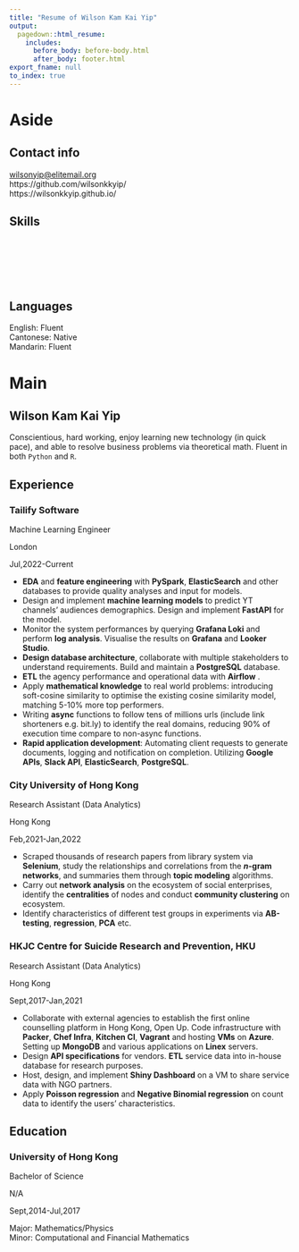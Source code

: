 ```yaml
---
title: "Resume of Wilson Kam Kai Yip"
output: 
  pagedown::html_resume:
    includes:
      before_body: before-body.html
      after_body: footer.html
export_fname: null
to_index: true
---
```


Aside
====================================

Contact info
------------------------------------
<i class="fab fa-linkedin-in"></i>
<a href="https://www.linkedin.com/in/wilsonkkyip/">
<span>wilsonyip@elitemail.org</span>
</a><br>
<i class="fa fa-github"></i> https://github.com/wilsonkkyip/<br>
<i class="fa-solid fa-globe"></i> https://wilsonkkyip.github.io/

Skills
------------------------------------

<table class="skills">
  <tr id="Data-Analytics" class="h"></tr>
  <tr id="Python" class="icn s4" val="fa6-brands:python"></tr>
  <tr id="R" class="icn s4" val="fa6-brands:r-project"></tr>
  <tr id="Spark" class="icn s3" val="simple-icons:apachespark"></tr>
  <tr id="Airflow" class="icn s3" val="devicon-plain:apacheairflow"></tr>
  <tr id="Tensorflow" class="icn s3" val="simple-icons:tensorflow"></tr>
  <tr id="MATLAB" class="icn s3" val="file-icons:matlab"></tr>
  <tr id="Looker" class="icn s3" val="simple-icons:looker"></tr>
  <tr id="Grafana" class="icn s3" val="cib:grafana"></tr>
</table>

<table class="skills">
  <tr id="Databases" class="h"></tr>
  <tr id="PostgreSQL" class="icn s3" val="devicon-plain:postgresql"></tr>
  <tr id="MongoDB" class="icn s3" val="simple-icons:mongodb"></tr>
  <tr id="Elasticsearch" class="icn s3" val="devicon-plain:elasticsearch"></tr>
</table>

<table class="skills">
  <tr id="Cloud-Services" class="h"></tr>
  <tr id="Azure" class="icn s3" val="teenyicons:azure-solid"></tr>
  <tr id="AWS" class="icn s3" val="fa6-brands:aws"></tr>
</table>

<table class="skills">
  <tr id="Infrastructure-As-Code" class="h"></tr>
  <tr id="Docker" class="icn s3" val="fa-brands:docker"></tr>
  <tr id="Chef-Infra" class="icn s3" val="file-icons:chef"></tr>
  <tr id="KitchenCI" class="icn s3" val="file-icons:kitchenci"></tr>
  <tr id="Vagrant" class="svg s3" val="icons/vagrant.svg"></tr>
  <tr id="Packer" class="icn s3" val="simple-icons:packer"></tr>
</table>

<table class="skills">
  <tr id="Miscellaneous" class="h"></tr>
  <tr id="Linux-Bash" class="icn s3" val="devicon-plain:bash"></tr>
  <tr id="Rust" class="icn s3" val="fa6-brands:rust"></tr>
  <tr id="Ruby" class="icn s3" val="devicon-plain:ruby"></tr>
  <tr id="Google-Script" class="svg s3" val="icons/googleappscript2.svg"></tr>
  <tr id="VBA" class="svg s3" val="icons/vba.svg"></tr>
</table>

<table class="skills">
  <tr id="Administrative" class="h"></tr>
  <tr id="Markdown" class="icn s4" val="logos:markdown"></tr>
  <tr id="LaTeX" class="s4"></tr>
</table>

Languages
------------------------------------

English: Fluent<br>
Cantonese: Native<br>
Mandarin: Fluent

Main
====================================

Wilson Kam Kai Yip {#title}
------------------------------------

Conscientious, hard working, enjoy learning new technology (in quick pace), and 
able to resolve business problems via theoretical math. Fluent in both `Python` 
and `R`. 

Experience {data-icon=briefcase}
------------------------------------

### Tailify Software

Machine Learning Engineer

London

Jul,2022-Current

- **EDA** and **feature engineering** with **PySpark**, **ElasticSearch** and 
  other databases to provide quality analyses and input for models. 
- Design and implement **machine learning models** to predict YT channels' 
  audiences demographics. Design and implement **FastAPI** for the model.
- Monitor the system performances by querying **Grafana Loki** and perform 
  **log analysis**. Visualise the results on **Grafana** and **Looker Studio**. 
- **Design database architecture**, collaborate with multiple stakeholders to 
  understand requirements. Build and maintain a **PostgreSQL** database.
- **ETL** the agency performance and operational data with **Airflow** . 
- Apply **mathematical knowledge** to real world problems: introducing 
  soft-cosine similarity to optimise the existing cosine similarity model, 
  matching 5-10% more top performers. 
- Writing **async** functions to follow tens of millions urls (include link 
  shorteners e.g. bit.ly) to identify the real domains, reducing 90% of 
  execution time compare to non-async functions. 
- **Rapid application development**: Automating client requests to generate 
  documents, logging and notification on completion. Utilizing **Google APIs**, 
  **Slack API**, **ElasticSearch**, **PostgreSQL**. 

### City University of Hong Kong

Research Assistant (Data Analytics)

Hong Kong

Feb,2021-Jan,2022

- Scraped thousands of research papers from library system via **Selenium**, 
  study the relationships and correlations from the **$n$-gram networks**, and 
  summaries them through **topic modeling** algorithms.
- Carry out **network analysis** on the ecosystem of social enterprises, 
  identify the **centralities** of nodes and conduct **community clustering** 
  on ecosystem.
- Identify characteristics of different test groups in experiments via 
  **AB-testing**, **regression**, **PCA** etc. 


### HKJC Centre for Suicide Research and Prevention, HKU

Research Assistant (Data Analytics)

Hong Kong

Sept,2017-Jan,2021

- Collaborate with external agencies to establish the first online counselling 
  platform in Hong Kong, Open Up. Code infrastructure with **Packer**, 
  **Chef Infra**, **Kitchen CI**, **Vagrant** and hosting **VMs** on **Azure**. 
  Setting up **MongoDB** and various applications on **Linex** servers. 
-	Design **API specifications** for vendors. **ETL** service data into in-house 
  database for research purposes. 
- Host, design, and implement **Shiny Dashboard** on a VM to share service data 
  with NGO partners. 
- Apply **Poisson regression** and **Negative Binomial regression** on count 
  data to identify the users' characteristics.

Education {data-icon=graduation-cap}
------------------------------------

### University of Hong Kong

Bachelor of Science

N/A

Sept,2014-Jul,2017

Major: Mathematics/Physics<br>
Minor: Computational and Financial Mathematics

